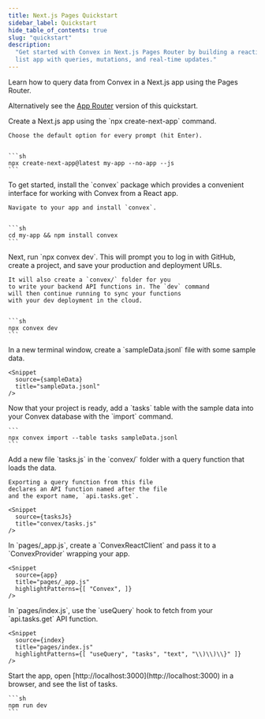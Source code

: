 ```yaml
---
title: Next.js Pages Quickstart
sidebar_label: Quickstart
hide_table_of_contents: true
slug: "quickstart"
description:
  "Get started with Convex in Next.js Pages Router by building a reactive task
  list app with queries, mutations, and real-time updates."
---
```



Learn how to query data from Convex in a Next.js app using the Pages Router.

Alternatively see the [App Router](/quickstart/nextjs.mdx) version of this
quickstart.

<StepByStep>
  <Step title="Create a React app">
    Create a Next.js app using the `npx create-next-app` command.

    Choose the default option for every prompt (hit Enter).


    ```sh
    npx create-next-app@latest my-app --no-app --js
    ```

  </Step>
  <Step title="Install the Convex client and server library">
    To get started, install the `convex`
    package which provides a convenient interface for working
    with Convex from a React app.

    Navigate to your app and install `convex`.


    ```sh
    cd my-app && npm install convex
    ```

  </Step>
  <Step title="Set up a Convex dev deployment">
    Next, run `npx convex dev`. This
    will prompt you to log in with GitHub,
    create a project, and save your production and deployment URLs.

    It will also create a `convex/` folder for you
    to write your backend API functions in. The `dev` command
    will then continue running to sync your functions
    with your dev deployment in the cloud.


    ```sh
    npx convex dev
    ```

  </Step>

  <Step title="Create sample data for your database">
    In a new terminal window, create a `sampleData.jsonl`
    file with some sample data.

    <Snippet
      source={sampleData}
      title="sampleData.jsonl"
    />

  </Step>

  <Step title="Add the sample data to your database">
    Now that your project is ready, add a `tasks` table
    with the sample data into your Convex database with
    the `import` command.

    ```
    npx convex import --table tasks sampleData.jsonl
    ```

  </Step>

  <Step title="Expose a database query">
    Add a new file `tasks.js` in the `convex/` folder
    with a query function that loads the data.

    Exporting a query function from this file
    declares an API function named after the file
    and the export name, `api.tasks.get`.

    <Snippet
      source={tasksJs}
      title="convex/tasks.js"
    />

  </Step>

  <Step title="Connect the app to your backend">
    In `pages/_app.js`, create a `ConvexReactClient` and pass it to a `ConvexProvider`
    wrapping your app.

    <Snippet
      source={app}
      title="pages/_app.js"
      highlightPatterns={[ "Convex", ]}
    />

  </Step>

  <Step title="Display the data in your app">
    In `pages/index.js`, use the `useQuery` hook to fetch from your `api.tasks.get`
    API function.

    <Snippet
      source={index}
      title="pages/index.js"
      highlightPatterns={[ "useQuery", "tasks", "text", "\\)\\)\\}" ]}
    />

  </Step>

  <Step title="Start the app">
    Start the app, open [http://localhost:3000](http://localhost:3000) in a browser,
    and see the list of tasks.

    ```sh
    npm run dev
    ```

  </Step>

</StepByStep>
